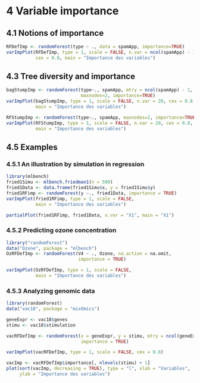 # 4 Variable importance

## 4.1 Notions of importance

```r
RFDefImp <- randomForest(type ~ ., data = spamApp, importance=TRUE)
varImpPlot(RFDefImp, type = 1, scale = FALSE, n.var = ncol(spamApp) - 1,
           cex = 0.8, main = "Importance des variables")
```

## 4.3 Tree diversity and importance

```r
bagStumpImp <- randomForest(type~., spamApp, mtry = ncol(spamApp) - 1,
                            maxnodes=2, importance=TRUE)
varImpPlot(bagStumpImp, type = 1, scale = FALSE, n.var = 20, cex = 0.8,
           main = "Importance des variables")
```

```r
RFStumpImp <- randomForest(type~., spamApp, maxnodes=2, importance=TRUE)
varImpPlot(RFStumpImp, type = 1, scale = FALSE, n.var = 20, cex = 0.8,
           main = "Importance des variables")
```

## 4.5 Examples

### 4.5.1 An illustration by simulation in regression

```r
library(mlbench)
fried1Simu <- mlbench.friedman1(n = 500)
fried1Data <- data.frame(fried1Simu$x, y = fried1Simu$y)
fried1RFimp <- randomForest(y ~., fried1Data, importance = TRUE)
varImpPlot(fried1RFimp, type = 1, scale = FALSE,
           main = "Importance des variables")
```

```r
partialPlot(fried1RFimp, fried1Data, x.var = "X1", main = "X1")
```

### 4.5.2 Predicting ozone concentration

```r
library("randomForest")
data("Ozone", package = "mlbench")
OzRFDefImp <- randomForest(V4 ~ ., Ozone, na.action = na.omit,
                           importance = TRUE)
```

```r
varImpPlot(OzRFDefImp, type = 1, scale = FALSE,
           main = "Importance des variables")
```

### 4.5.3 Analyzing genomic data

```r
library(randomForest)
data("vac18", package = "mixOmics")
```

```r
geneExpr <- vac18$genes
stimu <- vac18$stimulation
```

```r
vacRFDefImp <- randomForest(x = geneExpr, y = stimu, mtry = ncol(geneExpr)/3,
                            importance = TRUE)
```

```r
varImpPlot(vacRFDefImp, type = 1, scale = FALSE, cex = 0.8)
```

```r
vacImp <- vacRFDefImp$importance[, nlevels(stimu) + 1]
plot(sort(vacImp, decreasing = TRUE), type = "l", xlab = "Variables",
     ylab = "Importance des variables")
```